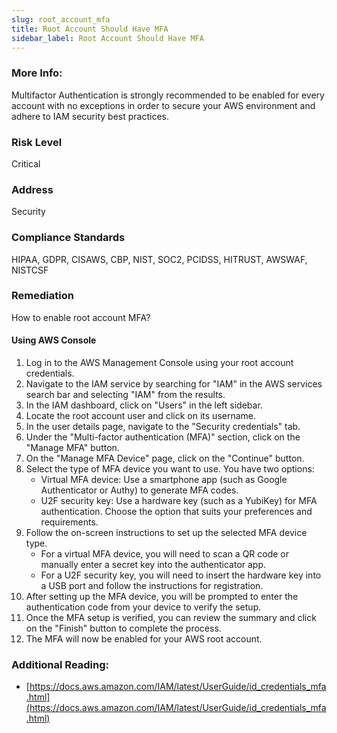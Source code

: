 ```yaml
---
slug: root_account_mfa
title: Root Account Should Have MFA
sidebar_label: Root Account Should Have MFA
---
```


### More Info:

Multifactor Authentication is strongly recommended to be enabled for every account with no exceptions in order to secure your AWS environment and adhere to IAM security best practices.

### Risk Level

Critical

### Address

Security

### Compliance Standards

HIPAA, GDPR, CISAWS, CBP, NIST, SOC2, PCIDSS, HITRUST, AWSWAF, NISTCSF

### Remediation

How to enable root account MFA?

#### Using AWS Console

1. Log in to the AWS Management Console using your root account credentials.
2. Navigate to the IAM service by searching for "IAM" in the AWS services search bar and selecting "IAM" from the results.
3. In the IAM dashboard, click on "Users" in the left sidebar.
4. Locate the root account user and click on its username.
5. In the user details page, navigate to the "Security credentials" tab.
6. Under the "Multi-factor authentication (MFA)" section, click on the "Manage MFA" button.
7. On the "Manage MFA Device" page, click on the "Continue" button.
8. Select the type of MFA device you want to use. You have two options:
   - Virtual MFA device: Use a smartphone app (such as Google Authenticator or Authy) to generate MFA codes.
   - U2F security key: Use a hardware key (such as a YubiKey) for MFA authentication.
   Choose the option that suits your preferences and requirements.
9. Follow the on-screen instructions to set up the selected MFA device type.
   - For a virtual MFA device, you will need to scan a QR code or manually enter a secret key into the authenticator app.
   - For a U2F security key, you will need to insert the hardware key into a USB port and follow the instructions for registration.
10. After setting up the MFA device, you will be prompted to enter the authentication code from your device to verify the setup.
11. Once the MFA setup is verified, you can review the summary and click on the "Finish" button to complete the process.
12. The MFA will now be enabled for your AWS root account.

### Additional Reading:

- [https://docs.aws.amazon.com/IAM/latest/UserGuide/id_credentials_mfa.html](https://docs.aws.amazon.com/IAM/latest/UserGuide/id_credentials_mfa.html) 


